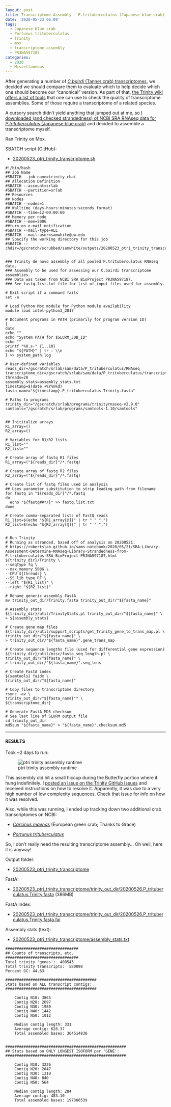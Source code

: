 ```yaml
---
layout: post
title: Transcriptome Assembly - P.trituberculatus (Japanese blue crab) NCBI SRA BioProject PRJNA597187 Data with Trinity on Mox
date: '2020-05-23 06:09'
tags:
  - Japanese blue crab
  - Portunus trituberculatus
  - Trinity
  - mox
  - transcriptome assembly
  - PRJNA597187
categories:
  - 2020
  - Miscellaneous
---
```

After generating a number of [_C.bairdi_ (Tanner crab) transcriptomes](https://github.com/RobertsLab/resources/wiki/Genomic-Resources#transcriptomes), we decided we should compare them to evaluate which to help decide which one should become our "canonical" version. As part of that, [the Trinity wiki offers a list of tools](https://github.com/trinityrnaseq/trinityrnaseq/wiki/Transcriptome-Assembly-Quality-Assessment) that one can use to check the quality of transcriptome assemblies. Some of those require a transcriptome of a related species.

A cursory search didn't yield anything that jumped out at me, so [I downloaded (and checked strandedness) of NCBI SRA RNAseq data for _P.trituberculatus_ (Japanese blue crab)](https://robertslab.github.io/sams-notebook/2020/05/21/SRA-Library-Assessment-Determine-RNAseq-Library-Strandedness-from-P.trituberculatus-SRA-BioProject-PRJNA597187.html) and decided to assemble a transcriptome myself.

Ran Trinity on Mox.

SBATCH script (GitHub):

- [20200523_ptri_trinity_transcriptome.sh](https://github.com/RobertsLab/sams-notebook/blob/master/sbatch_scripts/20200523_ptri_trinity_transcriptome.sh)

```shell
#!/bin/bash
## Job Name
#SBATCH --job-name=trinity_cbai
## Allocation Definition
#SBATCH --account=srlab
#SBATCH --partition=srlab
## Resources
## Nodes
#SBATCH --nodes=1
## Walltime (days-hours:minutes:seconds format)
#SBATCH --time=12-00:00:00
## Memory per node
#SBATCH --mem=500G
##turn on e-mail notification
#SBATCH --mail-type=ALL
#SBATCH --mail-user=samwhite@uw.edu
## Specify the working directory for this job
#SBATCH --chdir=/gscratch/scrubbed/samwhite/outputs/20200523_ptri_trinity_transcriptome


### Trinity de novo assembly of all pooled P.trituberculatus RNAseq data.
### Assembly to be used for assessing our C.bairdi transcriptome assemblies.
### Data was taken from NCBI SRA BioProject PRJNA597187.
### See fastq.list.txt file for list of input files used for assembly.

# Exit script if a command fails
set -e

# Load Python Mox module for Python module availability
module load intel-python3_2017

# Document programs in PATH (primarily for program version ID)
{
date
echo ""
echo "System PATH for $SLURM_JOB_ID"
echo ""
printf "%0.s-" {1..10}
echo "${PATH}" | tr : \\n
} >> system_path.log

# User-defined variables
reads_dir=/gscratch/srlab/sam/data/P_trituberculatus/RNAseq
transcriptome_dir=/gscratch/srlab/sam/data/P_trituberculatus/transcriptomes
threads=28
assembly_stats=assembly_stats.txt
timestamp=$(date +%Y%m%d)
fasta_name="${timestamp}.P_trituberculatus.Trinity.fasta"

# Paths to programs
trinity_dir="/gscratch/srlab/programs/trinityrnaseq-v2.9.0"
samtools="/gscratch/srlab/programs/samtools-1.10/samtools"


## Inititalize arrays
R1_array=()
R2_array=()

# Variables for R1/R2 lists
R1_list=""
R2_list=""

# Create array of fastq R1 files
R1_array=("${reads_dir}"/*.fastq)

# Create array of fastq R2 files
R2_array=("${reads_dir}"/*.fastq)

# Create list of fastq files used in analysis
## Uses parameter substitution to strip leading path from filename
for fastq in "${reads_dir}"/*.fastq
do
  echo "${fastq##*/}" >> fastq.list.txt
done

# Create comma-separated lists of FastQ reads
R1_list=$(echo "${R1_array[@]}" | tr " " ",")
R2_list=$(echo "${R2_array[@]}" | tr " " ",")


# Run Trinity
# Running as stranded, based off of analysis on 20200521:
# https://robertslab.github.io/sams-notebook/2020/05/21/SRA-Library-Assessment-Determine-RNAseq-Library-Strandedness-from-P.trituberculatus-SRA-BioProject-PRJNA597187.html
${trinity_dir}/Trinity \
--seqType fq \
--max_memory 500G \
--CPU ${threads} \
--SS_lib_type RF \
--left "${R1_list}" \
--right "${R2_list}"

# Rename generic assembly FastA
mv trinity_out_dir/Trinity.fasta trinity_out_dir/"${fasta_name}"

# Assembly stats
${trinity_dir}/util/TrinityStats.pl trinity_out_dir/"${fasta_name}" \
> ${assembly_stats}

# Create gene map files
${trinity_dir}/util/support_scripts/get_Trinity_gene_to_trans_map.pl \
trinity_out_dir/"${fasta_name}" \
> trinity_out_dir/"${fasta_name}".gene_trans_map

# Create sequence lengths file (used for differential gene expression)
${trinity_dir}/util/misc/fasta_seq_length.pl \
trinity_out_dir/"${fasta_name}" \
> trinity_out_dir/"${fasta_name}".seq_lens

# Create FastA index
${samtools} faidx \
trinity_out_dir/"${fasta_name}"

# Copy files to transcriptome directory
rsync -av \
trinity_out_dir/"${fasta_name}"* \
${transcriptome_dir}

# Generate FastA MD5 checksum
# See last line of SLURM output file
cd trinity_out_dir
md5sum "${fasta_name}" > "${fasta_name}".checksum.md5
```


---

#### RESULTS

Took ~2 days to run:

![ptri trinity assembly runtime](https://github.com/RobertsLab/sams-notebook/blob/master/images/screencaps/20200523_ptri_trinity_transcriptome_runtime.png?raw=true)

This assembly did hit a small hiccup during the Butterfly portion where it hung indefinitely. I [posted an issue on the Trinity GitHub Issues](https://github.com/trinityrnaseq/trinityrnaseq/issues/849) and received instructions on how to resolve it. Apparently, it was due to a very high number of low complexity sequences. Check that issue for info on how it was resolved.

Also, while this was running, I ended up tracking down two additional crab transcriptomes on NCBI:

- [_Carcinus maenas_](https://www.ncbi.nlm.nih.gov/Traces/wgs/?val=GBXE01) (European green crab; Thanks to Grace)

- [_Portunus trituberculatus_](https://www.ncbi.nlm.nih.gov/Traces/wgs/?val=GFFJ01)

So, I don't really need the resulting transcriptome assembly... Oh well, here it is anyway!

Output folder:

- [20200523_ptri_trinity_transcriptome](https://gannet.fish.washington.edu/Atumefaciens/20200523_ptri_trinity_transcriptome)

FastA:

- [20200523_ptri_trinity_transcriptome/trinity_out_dir/20200526.P_trituberculatus.Trinity.fasta](https://gannet.fish.washington.edu/Atumefaciens/20200523_ptri_trinity_transcriptome/trinity_out_dir/20200526.P_trituberculatus.Trinity.fasta) (386MB)

FastA Index:

- [20200523_ptri_trinity_transcriptome/trinity_out_dir/20200526.P_trituberculatus.Trinity.fasta.fai](https://gannet.fish.washington.edu/Atumefaciens/20200523_ptri_trinity_transcriptome/trinity_out_dir/20200526.P_trituberculatus.Trinity.fasta.fai)

Assembly stats (text):

- [20200523_ptri_trinity_transcriptome/assembly_stats.txt](https://gannet.fish.washington.edu/Atumefaciens/20200523_ptri_trinity_transcriptome/assembly_stats.txt)

```
################################
## Counts of transcripts, etc.
################################
Total trinity 'genes':	408543
Total trinity transcripts:	580098
Percent GC: 44.63

########################################
Stats based on ALL transcript contigs:
########################################

	Contig N10: 3865
	Contig N20: 2697
	Contig N30: 1980
	Contig N40: 1442
	Contig N50: 1012

	Median contig length: 331
	Average contig: 628.37
	Total assembled bases: 364514830


#####################################################
## Stats based on ONLY LONGEST ISOFORM per 'GENE':
#####################################################

	Contig N10: 3226
	Contig N20: 2047
	Contig N30: 1310
	Contig N40: 840
	Contig N50: 564

	Median contig length: 284
	Average contig: 483.10
	Total assembled bases: 197366539
  ```
